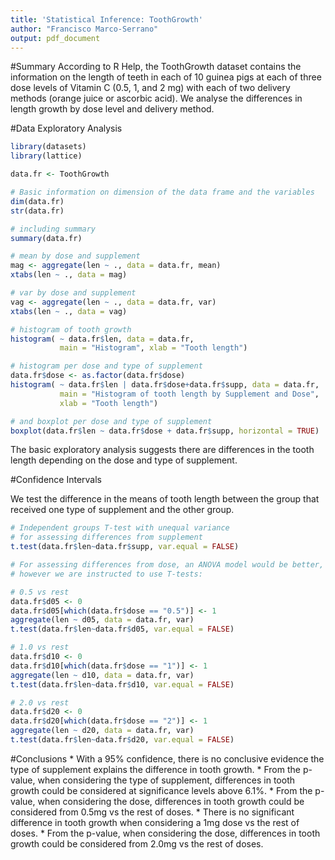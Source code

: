 ```yaml
---
title: 'Statistical Inference: ToothGrowth'
author: "Francisco Marco-Serrano"
output: pdf_document
---
```


#Summary
According to R Help, the ToothGrowth dataset contains the information on the length of teeth in each of 10 guinea pigs at each of three dose levels of Vitamin C (0.5, 1, and 2 mg) with each of two delivery methods (orange juice or ascorbic acid). We analyse the differences in length growth by dose level and delivery method.

#Data Exploratory Analysis
```r
library(datasets)
library(lattice)

data.fr <- ToothGrowth

# Basic information on dimension of the data frame and the variables
dim(data.fr)
str(data.fr)

# including summary
summary(data.fr)

# mean by dose and supplement
mag <- aggregate(len ~ ., data = data.fr, mean)
xtabs(len ~ ., data = mag)

# var by dose and supplement
vag <- aggregate(len ~ ., data = data.fr, var)
xtabs(len ~ ., data = vag)

# histogram of tooth growth
histogram( ~ data.fr$len, data = data.fr,
           main = "Histogram", xlab = "Tooth length")

# histogram per dose and type of supplement
data.fr$dose <- as.factor(data.fr$dose)
histogram( ~ data.fr$len | data.fr$dose+data.fr$supp, data = data.fr,
           main = "Histogram of tooth length by Supplement and Dose",
           xlab = "Tooth length")

# and boxplot per dose and type of supplement
boxplot(data.fr$len ~ data.fr$dose + data.fr$supp, horizontal = TRUE)

```

The basic exploratory analysis suggests there are differences in the tooth length depending on the dose and type of supplement.


#Confidence Intervals

We test the difference in the means of tooth length between the group that received one type of supplement and the other group.

```r

# Independent groups T-test with unequal variance
# for assessing differences from supplement
t.test(data.fr$len~data.fr$supp, var.equal = FALSE)

# For assessing differences from dose, an ANOVA model would be better,
# however we are instructed to use T-tests:

# 0.5 vs rest
data.fr$d05 <- 0
data.fr$d05[which(data.fr$dose == "0.5")] <- 1
aggregate(len ~ d05, data = data.fr, var)
t.test(data.fr$len~data.fr$d05, var.equal = FALSE)

# 1.0 vs rest
data.fr$d10 <- 0
data.fr$d10[which(data.fr$dose == "1")] <- 1
aggregate(len ~ d10, data = data.fr, var)
t.test(data.fr$len~data.fr$d10, var.equal = FALSE)

# 2.0 vs rest
data.fr$d20 <- 0
data.fr$d20[which(data.fr$dose == "2")] <- 1
aggregate(len ~ d20, data = data.fr, var)
t.test(data.fr$len~data.fr$d20, var.equal = FALSE)

```

#Conclusions
* With a 95% confidence, there is no conclusive evidence the type of supplement explains the difference in tooth growth.
* From the p-value, when considering the type of supplement, differences in tooth growth could be considered at significance levels above 6.1%.
* From the p-value, when considering the dose, differences in tooth growth could be considered from 0.5mg vs the rest of doses.
* There is no significant difference in tooth growth when considering a 1mg dose vs the rest of doses.
* From the p-value, when considering the dose, differences in tooth growth could be considered from 2.0mg vs the rest of doses.
